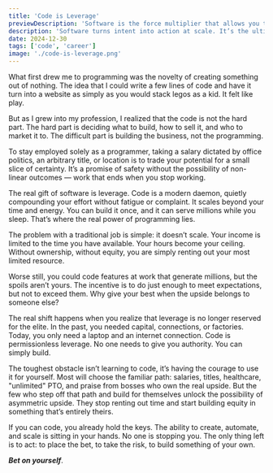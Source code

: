 ```yaml
---
title: 'Code is Leverage'
previewDescription: 'Software is the force multiplier that allows you to scale your willpower.'
description: 'Software turns intent into action at scale. It’s the ultimate force multiplier—amplifying your willpower, ideas, and impact with code.'
date: 2024-12-30
tags: ['code', 'career']
image: './code-is-leverage.png'
---
```


What first drew me to programming was the novelty of creating something out of nothing. The idea that I could write a few lines of code and have it turn into a website as simply as you would stack legos as a kid. It felt like play.

But as I grew into my profession, I realized that the code is not the hard part. The hard part is deciding what to build, how to sell it, and who to market it to. The difficult part is building the business, not the programming.

To stay employed solely as a programmer, taking a salary dictated by office politics, an arbitrary title, or location is to trade your potential for a small slice of certainty. It’s a promise of safety without the possibility of non-linear outcomes — work that ends when you stop working.

The real gift of software is leverage. Code is a modern daemon, quietly compounding your effort without fatigue or complaint. It scales beyond your time and energy. You can build it once, and it can serve millions while you sleep. That’s where the real power of programming lies.

The problem with a traditional job is simple: it doesn’t scale. Your income is limited to the time you have available. Your hours become your ceiling. Without ownership, without equity, you are simply renting out your most limited resource.

Worse still, you could code features at work that generate millions, but the spoils aren’t yours. The incentive is to do just enough to meet expectations, but not to exceed them. Why give your best when the upside belongs to someone else?

The real shift happens when you realize that leverage is no longer reserved for the elite. In the past, you needed capital, connections, or factories. Today, you only need a laptop and an internet connection. Code is permissionless leverage. No one needs to give you authority. You can simply build.

The toughest obstacle isn’t learning to code, it’s having the courage to use it for yourself. Most will choose the familiar path: salaries, titles, healthcare, "unlimited" PTO, and praise from bosses who own the real upside. But the few who step off that path and build for themselves unlock the possibility of asymmetric upside. They stop renting out time and start building equity in something that’s entirely theirs.

If you can code, you already hold the keys. The ability to create, automate, and scale is sitting in your hands. No one is stopping you. The only thing left is to act: to place the bet, to take the risk, to build something of your own.

_**Bet on yourself**_.
